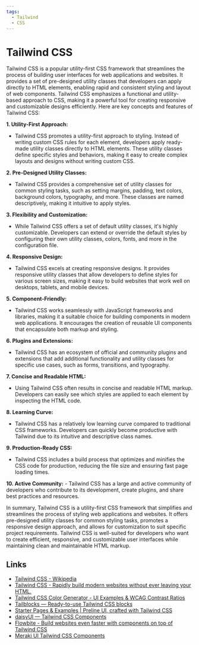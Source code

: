```yaml
---
tags:
  - Tailwind
  - CSS
---
```


# Tailwind CSS

Tailwind CSS is a popular utility-first CSS framework that streamlines the process of building user interfaces for web applications and websites. It provides a set of pre-designed utility classes that developers can apply directly to HTML elements, enabling rapid and consistent styling and layout of web components. Tailwind CSS emphasizes a functional and utility-based approach to CSS, making it a powerful tool for creating responsive and customizable designs efficiently. Here are key concepts and features of Tailwind CSS:

**1. Utility-First Approach:**

- Tailwind CSS promotes a utility-first approach to styling. Instead of writing custom CSS rules for each element, developers apply ready-made utility classes directly to HTML elements. These utility classes define specific styles and behaviors, making it easy to create complex layouts and designs without writing custom CSS.

**2. Pre-Designed Utility Classes:**

- Tailwind CSS provides a comprehensive set of utility classes for common styling tasks, such as setting margins, padding, text colors, background colors, typography, and more. These classes are named descriptively, making it intuitive to apply styles.

**3. Flexibility and Customization:**

- While Tailwind CSS offers a set of default utility classes, it's highly customizable. Developers can extend or override the default styles by configuring their own utility classes, colors, fonts, and more in the configuration file.

**4. Responsive Design:**

- Tailwind CSS excels at creating responsive designs. It provides responsive utility classes that allow developers to define styles for various screen sizes, making it easy to build websites that work well on desktops, tablets, and mobile devices.

**5. Component-Friendly:**

- Tailwind CSS works seamlessly with JavaScript frameworks and libraries, making it a suitable choice for building components in modern web applications. It encourages the creation of reusable UI components that encapsulate both markup and styling.

**6. Plugins and Extensions:**

- Tailwind CSS has an ecosystem of official and community plugins and extensions that add additional functionality and utility classes for specific use cases, such as forms, transitions, and typography.

**7. Concise and Readable HTML:**

- Using Tailwind CSS often results in concise and readable HTML markup. Developers can easily see which styles are applied to each element by inspecting the HTML code.

**8. Learning Curve:**

- Tailwind CSS has a relatively low learning curve compared to traditional CSS frameworks. Developers can quickly become productive with Tailwind due to its intuitive and descriptive class names.

**9. Production-Ready CSS:**

- Tailwind CSS includes a build process that optimizes and minifies the CSS code for production, reducing the file size and ensuring fast page loading times.

**10. Active Community:** - Tailwind CSS has a large and active community of developers who contribute to its development, create plugins, and share best practices and resources.

In summary, Tailwind CSS is a utility-first CSS framework that simplifies and streamlines the process of styling web applications and websites. It offers pre-designed utility classes for common styling tasks, promotes a responsive design approach, and allows for customization to suit specific project requirements. Tailwind CSS is well-suited for developers who want to create efficient, responsive, and customizable user interfaces while maintaining clean and maintainable HTML markup.

## Links

- [Tailwind CSS - Wikipedia](https://en.wikipedia.org/wiki/Tailwind_CSS)
- [Tailwind CSS - Rapidly build modern websites without ever leaving your HTML.](https://tailwindcss.com/)
- [Tailwind CSS Color Generator - UI Examples & WCAG Contrast Ratios](https://uicolors.app/create)
- [Tailblocks — Ready-to-use Tailwind CSS blocks](https://tailblocks.cc/)
- [Starter Pages & Examples | Preline UI, crafted with Tailwind CSS](https://preline.co/examples.html)
- [daisyUI — Tailwind CSS Components](https://daisyui.com/)
- [Flowbite - Build websites even faster with components on top of Tailwind CSS](https://flowbite.com/)
- [Meraki UI Tailwind CSS Components](https://merakiui.com/)
